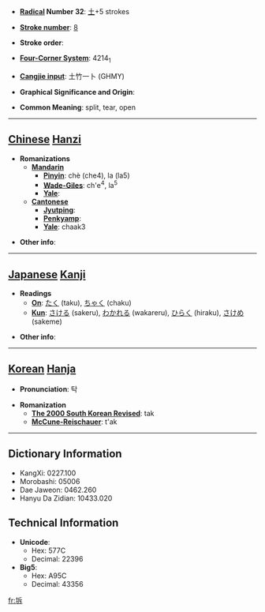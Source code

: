 * '''[[Wiktionary:Chinese radical index| Radical]] Number 32''': [[Wiktionary:Chinese radical index 土|土]]+5 strokes

* '''[[Wiktionary:Chinese total strokes index|Stroke number]]''': [[Wiktionary:Chinese total strokes index 8|8]]

* '''Stroke order''': 

* '''[[Wiktionary:Chinese four corner index|Four-Corner System]]''': 4214<sub>1</sub>

* '''[[Wiktionary:Chinese Cangjie index|Cangjie input]]''': 土竹一卜 (GHMY)

* '''Graphical Significance and Origin''': 

* '''Common Meaning''': split, tear, open

----

== [[Chinese]] [[Hanzi]] ==

* '''Romanizations'''
** '''[[Mandarin]]'''
*** '''[[Pinyin]]''': chè (che4), la (la5)
*** '''[[Wade-Giles]]''': ch'e<sup>4</sup>, la<sup>5</sup>
*** '''[[Yale]]''': 
** '''[[Cantonese]]'''
*** '''[[Jyutping]]''':
*** '''[[Penkyamp]]''': 
*** '''[[Yale]]''': chaak3

* '''Other info''': 

----

== [[Japanese]] [[Kanji]] ==

* '''Readings'''
** '''[[On]]''': [[たく]] (taku), [[ちゃく]] (chaku)
** '''[[Kun]]''': [[さける]] (sakeru), [[わかれる]] (wakareru), [[ひらく]] (hiraku), [[さけめ]] (sakeme)

* '''Other info''':  

----

== [[Korean]] [[Hanja]] ==

* '''Pronunciation''': 탁

* '''Romanization'''
** '''[[The 2000 South Korean Revised Romanization|The 2000 South Korean Revised]]''': tak
** '''[[McCune-Reischauer]]''': t'ak

----

== Dictionary Information ==

* KangXi: 0227.100
* Morobashi: 05006
* Dae Jaweon: 0462.260
* Hanyu Da Zidian: 10433.020

== Technical Information ==

* '''Unicode''':
** Hex: 577C
** Decimal: 22396
* '''Big5''':
** Hex: A95C
** Decimal: 43356

[[fr:坼]]